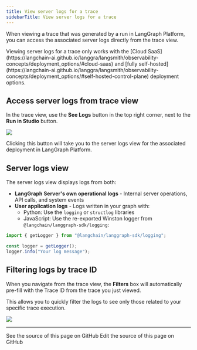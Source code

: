 ```yaml
---
title: View server logs for a trace
sidebarTitle: View server logs for a trace
---
```


When viewing a trace that was generated by a run in LangGraph Platform, you can access the associated server logs directly from the trace view.

<Note>
Viewing server logs for a trace only works with the [Cloud SaaS](https://langchain-ai.github.io/langgra/langsmith/observability-concepts/deployment_options/#cloud-saas) and [fully self-hosted](https://langchain-ai.github.io/langgra/langsmith/observability-concepts/deployment_options/#self-hosted-control-plane) deployment options.
</Note>

## Access server logs from trace view

In the trace view, use the **See Logs** button in the top right corner, next to the **Run in Studio** button.

![](/langsmith/images/view-server-logs-button.png)

Clicking this button will take you to the server logs view for the associated deployment in LangGraph Platform.

## Server logs view

The server logs view displays logs from both:

- **LangGraph Server's own operational logs** - Internal server operations, API calls, and system events
- **User application logs** - Logs written in your graph with:
  - Python: Use the `logging` or `structlog` libraries
  - JavaScript: Use the re-exported Winston logger from `@langchain/langgraph-sdk/logging`:

```javascript
import { getLogger } from "@langchain/langgraph-sdk/logging";

const logger = getLogger();
logger.info("Your log message");
```

## Filtering logs by trace ID

When you navigate from the trace view, the **Filters** box will automatically pre-fill with the Trace ID from the trace you just viewed.

This allows you to quickly filter the logs to see only those related to your specific trace execution.

![](/langsmith/images/lgp-server-logs-filters.png)

---

<CardGroup cols={2}>
  <Card title="View Source" icon="eye" href="https://github.com/langchain-ai/docs/blob/main/src/langsmith/langgraph-platform-logs.mdx">
    See the source of this page on GitHub
  </Card>
  <Card title="Edit Source" icon="pen-to-square" href="https://github.com/langchain-ai/docs/edit/main/src/langsmith/langgraph-platform-logs.mdx">
    Edit the source of this page on GitHub
  </Card>
</CardGroup>
